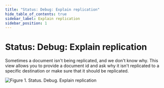 ```yaml
---
title: "Status: Debug: Explain replication"
hide_table_of_contents: true
sidebar_label: Explain replication
sidebar_position: 1
---
```



# Status: Debug: Explain replication

Sometimes a document isn't being replicated, and we don't know why.
This view allows you to provide a document id and ask why it isn't replicated to a specific destination or make sure that it should be replicated.

![Figure 1. Status. Debug. Explain replication](./assets/debug-explain-replication-studio.png)
